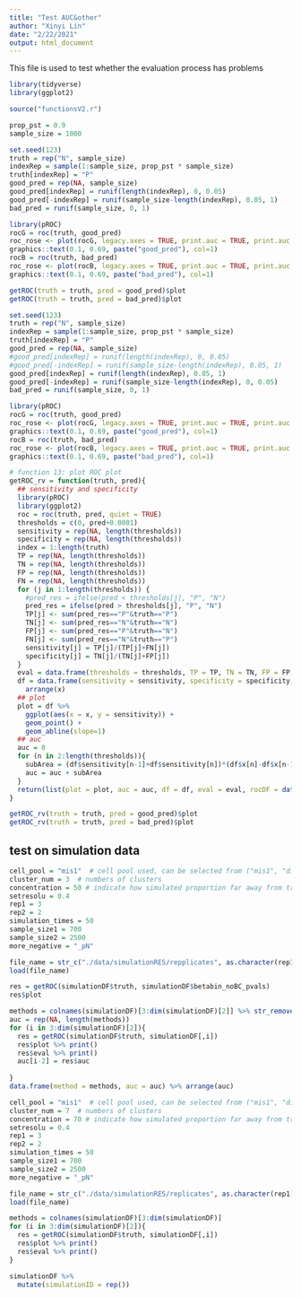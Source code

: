 ```yaml
---
title: "Test AUC&other"
author: "Xinyi Lin"
date: "2/22/2021"
output: html_document
---
```


This file is used to test whether the evaluation process has problems

```r
library(tidyverse)
library(ggplot2)
```

```r
source("functionsV2.r")
```

```r
prop_pst = 0.9
sample_size = 1000
```

```r
set.seed(123)
truth = rep("N", sample_size)
indexRep = sample(1:sample_size, prop_pst * sample_size)
truth[indexRep] = "P"
good_pred = rep(NA, sample_size)
good_pred[indexRep] = runif(length(indexRep), 0, 0.05)
good_pred[-indexRep] = runif(sample_size-length(indexRep), 0.05, 1)
bad_pred = runif(sample_size, 0, 1)
```

```r
library(pROC)
rocG = roc(truth, good_pred)
roc_rose <- plot(rocG, legacy.axes = TRUE, print.auc = TRUE, print.auc.y = .7, print.auc.x = .5, col = 1)
graphics::text(0.1, 0.69, paste("good_pred"), col=1)
rocB = roc(truth, bad_pred)
roc_rose <- plot(rocB, legacy.axes = TRUE, print.auc = TRUE, print.auc.y = .7, print.auc.x = .5, col = 1)
graphics::text(0.1, 0.69, paste("bad_pred"), col=1)
```

```r
getROC(truth = truth, pred = good_pred)$plot
getROC(truth = truth, pred = bad_pred)$plot
```

```r
set.seed(123)
truth = rep("N", sample_size)
indexRep = sample(1:sample_size, prop_pst * sample_size)
truth[indexRep] = "P"
good_pred = rep(NA, sample_size)
#good_pred[indexRep] = runif(length(indexRep), 0, 0.05)
#good_pred[-indexRep] = runif(sample_size-length(indexRep), 0.05, 1)
good_pred[indexRep] = runif(length(indexRep), 0.05, 1)
good_pred[-indexRep] = runif(sample_size-length(indexRep), 0, 0.05)
bad_pred = runif(sample_size, 0, 1)
```

```r
library(pROC)
rocG = roc(truth, good_pred)
roc_rose <- plot(rocG, legacy.axes = TRUE, print.auc = TRUE, print.auc.y = .7, print.auc.x = .5, col = 1)
graphics::text(0.1, 0.69, paste("good_pred"), col=1)
rocB = roc(truth, bad_pred)
roc_rose <- plot(rocB, legacy.axes = TRUE, print.auc = TRUE, print.auc.y = .7, print.auc.x = .5, col = 1)
graphics::text(0.1, 0.69, paste("bad_pred"), col=1)
```

```r
# function 13: plot ROC plot
getROC_rv = function(truth, pred){
  ## sensitivity and specificity
  library(pROC)
  library(ggplot2)
  roc = roc(truth, pred, quiet = TRUE)
  thresholds = c(0, pred+0.0001)
  sensitivity = rep(NA, length(thresholds))
  specificity = rep(NA, length(thresholds))
  index = 1:length(truth)
  TP = rep(NA, length(thresholds))
  TN = rep(NA, length(thresholds))
  FP = rep(NA, length(thresholds))
  FN = rep(NA, length(thresholds))
  for (j in 1:length(thresholds)) {
    #pred_res = ifelse(pred < thresholds[j], "P", "N")
    pred_res = ifelse(pred > thresholds[j], "P", "N")
    TP[j] <- sum(pred_res=="P"&truth=="P")
    TN[j] <- sum(pred_res=="N"&truth=="N")
    FP[j] <- sum(pred_res=="P"&truth=="N")
    FN[j] <- sum(pred_res=="N"&truth=="P")
    sensitivity[j] = TP[j]/(TP[j]+FN[j])
    specificity[j] = TN[j]/(TN[j]+FP[j])
  }
  eval = data.frame(thresholds = thresholds, TP = TP, TN = TN, FP = FP, FN = FN)
  df = data.frame(sensitivity = sensitivity, specificity = specificity, x = 1-specificity) %>% 
    arrange(x)
  ## plot
  plot = df %>% 
    ggplot(aes(x = x, y = sensitivity)) +
    geom_point() + 
    geom_abline(slope=1)
  ## auc
  auc = 0
  for (n in 2:length(thresholds)){
    subArea = (df$sensitivity[n-1]+df$sensitivity[n])*(df$x[n]-df$x[n-1])/2
    auc = auc + subArea
  }
  return(list(plot = plot, auc = auc, df = df, eval = eval, rocDF = data.frame(sensitivity = roc$sensitivities, specificity = roc$specificities)))
}
```

```r
getROC_rv(truth = truth, pred = good_pred)$plot
getROC_rv(truth = truth, pred = bad_pred)$plot
```

## test on simulation data

```r
cell_pool = "mis1"  # cell pool used, can be selected from ("mis1", "discrete", "realWorld")
cluster_num = 3  # numbers of clusters
concentration = 50 # indicate how simulated proportion far away from true, the larger the closer
setresolu = 0.4
rep1 = 3
rep2 = 2
simulation_times = 50
sample_size1 = 700
sample_size2 = 2500
more_negative = "_pN"
```

```r
file_name = str_c("./data/simulationRES/repplicates", as.character(rep1), "&", as.character(rep2), "_K", as.character(cluster_num), "_con", as.character(concentration), "_", cell_pool, more_negative, ".RData")
load(file_name)
```

```r
res = getROC(simulationDF$truth, simulationDF$betabin_noBC_pvals)
res$plot
```

```r
methods = colnames(simulationDF)[3:dim(simulationDF)[2]] %>% str_remove("_pvals")
auc = rep(NA, length(methods))
for (i in 3:dim(simulationDF)[2]){
  res = getROC(simulationDF$truth, simulationDF[,i])
  res$plot %>% print()
  res$eval %>% print()
  auc[i-2] = res$auc
  
}
data.frame(method = methods, auc = auc) %>% arrange(auc)
```

```r
cell_pool = "mis1"  # cell pool used, can be selected from ("mis1", "discrete", "realWorld")
cluster_num = 7  # numbers of clusters
concentration = 70 # indicate how simulated proportion far away from true, the larger the closer
setresolu = 0.4
rep1 = 3
rep2 = 2
simulation_times = 50
sample_size1 = 700
sample_size2 = 2500
more_negative = "_pN"
```

```r
file_name = str_c("./data/simulationRES/replicates", as.character(rep1), "&", as.character(rep2), "_K", as.character(cluster_num), "_con", as.character(concentration), "_", cell_pool, more_negative, ".RData")
load(file_name)
```

```r
methods = colnames(simulationDF)[3:dim(simulationDF)]
for (i in 3:dim(simulationDF)[2]){
  res = getROC(simulationDF$truth, simulationDF[,i])
  res$plot %>% print()
  res$eval %>% print()
}
```

```r
simulationDF %>% 
  mutate(simulationID = rep())
```

